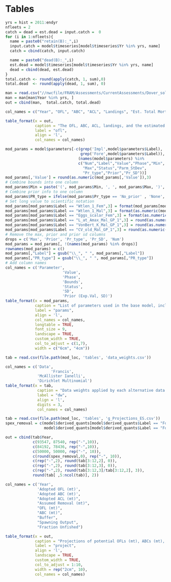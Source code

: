 \clearpage
# Tables


<!-- ======================================================= -->
<!-- ***************    Catches      *********************** --> 
<!-- ======================================================= -->

\include{tex_tables/Catches_All_Years.tex}

\newpage

<!-- ======================================================= --> 
<!-- *********** Removals vs. OFL/ACL   ******************** --> 
<!-- ======================================================= --> 


```r
yrs = hist = 2011:endyr
nfleets = 2
catch = dead = est.dead = input.catch =  0
for (i in 1:nfleets){
  name = paste0("retain(B):_",i)
  input.catch = model$timeseries[model$timeseries$Yr %in% yrs, name]
  catch = cbind(catch, input.catch)

  name = paste0("dead(B):_",i)
  est.dead = model$timeseries[model$timeseries$Yr %in% yrs, name]
  dead = cbind(dead, est.dead)
}
total.catch <- round(apply(catch, 1, sum),0)
total.dead  <- round(apply(dead, 1, sum), 0)

man = read.csv("//nwcfile/FRAM/Assessments/CurrentAssessments/Dover_sole_2021/management/dover_man_for_doc.csv")
man = man[man$Year %in% yrs, ]
out = cbind(man,  total.catch, total.dead)

col_names = c("Year", "OFL", "ABC", "ACL", "Landings", "Est. Total Mortality")

table_format(x = out,
             caption = "The OFL, ABC, ACL, landings, and the estimated total mortality in metric tons.",
             label = "ofl",
             align = 'l',
             col_names = col_names)
```

\newpage

<!-- ======================================================= -->
<!-- ***************   Discard Data  *********************** --> 
<!-- ======================================================= -->

\include{tex_tables/discard_rate_table.tex}


<!-- ======================================================= -->
<!-- *************** Commercial Data *********************** --> 
<!-- ======================================================= -->

\include{tex_tables/Com_Length_Samples_by_State_CALCOM.tex}

\include{tex_tables/Com_Age_Samples_by_State_CALCOM.tex}

<!-- ======================================================= -->
<!-- ***************   Survey  Data  *********************** --> 
<!-- ======================================================= -->

\include{tex_tables/index_table.tex}


\include{tex_tables/nwfsc_wgbts_strata.tex}

\include{tex_tables/nwfsc_wcgbts_length_samps.tex}

\include{tex_tables/nwfsc_wcgbts_age_samps.tex}


<!-- ======================================================= -->
<!-- *************** Triennial  Data *********************** --> 
<!-- ======================================================= -->


\include{tex_tables/triennial_early_strata.tex}

\include{tex_tables/triennial_late_strata.tex}

\include{tex_tables/triennial_early_length_samps.tex}

\include{tex_tables/triennial_late_length_samps.tex}

<!-- ======================================================= -->
<!-- *************** AFSC Slope Data  ********************** --> 
<!-- ======================================================= -->


\include{tex_tables/afsc_slope_strata.tex}

\include{tex_tables/afsc_slope_length_samps.tex}

<!-- ======================================================= -->
<!-- *************** NWFSC Slope  Data ********************* --> 
<!-- ======================================================= -->


\include{tex_tables/nwfsc_slope_strata.tex}

\include{tex_tables/nwfsc_slope_length_samps.tex}

\include{tex_tables/nwfsc_slope_age_samps.tex}

<!-- ======================================================= -->
<!-- ***********   Model Structure      ******************** --> 
<!-- ======================================================= -->

\include{tex_tables/model_info.tex}

<!-- ======================================================= -->
<!-- ***********   Model Parameters     ******************** --> 
<!-- ======================================================= -->


```r
mod_params = model$parameters[-c(grep('Impl',model$parameters$Label),
							     grep('Fore',model$parameters$Label)),
                                (names(model$parameters) %in%
                                c("Num","Label","Value","Phase","Min",
                                  "Max","Status","Parm_StDev",
                                  "Pr_type","Prior","Pr_SD"))] 
mod_params[,'Value'] = round(as.numeric(mod_params[,'Value']),3)                                 
# Combine bounds into one column
mod_params$Min = paste('(', mod_params$Min, ', ', mod_params$Max, ')', sep='')
# Combine prior info to one column
mod_params$PR_type = ifelse(mod_params$Pr_type == 'No_prior' , 'None', paste(mod_params$Pr_type,' (', mod_params$Prior,  ', ', mod_params$Pr_SD, ')', sep = ''))
# Set long value to scientific notation
mod_params[mod_params$Label == "Wtlen_1_Fem",3] = format(mod_params[mod_params$Label == "Wtlen_1_Fem",3], scientific = TRUE)
mod_params[mod_params$Label == "Wtlen_1_Mal",3] = format(as.numeric(mod_params[mod_params$Label == "Wtlen_1_Mal",3]), scientific = TRUE)
mod_params[mod_params$Label == "Eggs_scalar_Fem",3] = format(as.numeric(mod_params[mod_params$Label == "Eggs_scalar_Fem",3]), scientific = TRUE)
mod_params[mod_params$Label == "L_at_Amax_Mal_GP_1",3] = round(as.numeric(mod_params[mod_params$Label == "L_at_Amax_Mal_GP_1",3]), 4)
mod_params[mod_params$Label == "VonBert_K_Mal_GP_1",3] = round(as.numeric(mod_params[mod_params$Label == "VonBert_K_Mal_GP_1",3]), 3)
mod_params[mod_params$Label == "CV_old_Mal_GP_1",3] = round(as.numeric(mod_params[mod_params$Label == "CV_old_Mal_GP_1",3]), 3)
# Remove the max, prior and prior sd columns
drops = c('Max', 'Prior', 'Pr_type', 'Pr_SD', 'Num')
mod_params = mod_params[, !(names(mod_params) %in% drops)]
rownames(mod_params) = c()
mod_params[,"Label"] = gsub("\\_", " ", mod_params[,"Label"])
mod_params[,"PR_type"] = gsub("\\_", " ", mod_params[,"PR_type"])
# Add column names
col_names = c('Parameter',
                         'Value',
                         'Phase',
                         'Bounds',
                         'Status',
                         'SD',
                         'Prior (Exp.Val, SD)')
table_format(x = mod_params,
             caption = "List of parameters used in the base model, including estimated values and standard deviations (SD), bounds (minimum and maximum), estimation phase (negative values not estimated), status (indicates if parameters are near bounds), and prior type information (mean and SD).",
             label = "params",
             align = 'l',
             col_names = col_names,
             longtable = TRUE,
             font_size = 9,
             landscape = TRUE,
             custom_width = TRUE,
             col_to_adjust = c(1,7), 
             width = c("6cm", "4cm"))                         
```

<!-- ======================================================= -->
<!-- ***********    Like Contributions  ******************** --> 
<!-- ======================================================= -->


\include{tex_tables/likelihoods.tex}

<!-- ======================================================= -->
<!-- ***********       Time Series      ******************** --> 
<!-- ======================================================= -->

\include{tex_tables/TimeSeries.tex}

\newpage


<!-- ======================================================= -->
<!-- ********  Reference Points & Management *************** --> 
<!-- ======================================================= -->

\include{tex_tables/e_ReferencePoints_ES.tex}


<!-- ======================================================= -->
<!-- ****************     Sensitivities      *************** --> 
<!-- ======================================================= -->

```r
tab = read.csv(file.path(mod_loc, 'tables', 'data_weights.csv'))

col_names = c('Data',
 			        'Francis',
              'McAllister Ianelli',
              'Dirichlet Multinomial')
table_format(x = tab,
              caption = "Data weights applied by each alternative data weighting methods.",
              label = "dw",
              align = 'l',
              digits = 3, 
              col_names = col_names)
```

\newpage

<!-- ======================================================= -->
<!-- ********  Reference Points & Management *************** --> 
<!-- ======================================================= -->

```r
tab = read.csv(file.path(mod_loc, 'tables', 'g_Projections_ES.csv'))
spex_removal = c(model$derived_quants[model$derived_quants$Label == "ForeCatch_2021", "Value"], 
                 model$derived_quants[model$derived_quants$Label == "ForeCatch_2022", "Value"])

out = cbind(tab$Year,
            c(93547, 87540, rep("-",10)),
            c(84192, 78436, rep("-",10)),
            c(50000, 50000, rep("-", 10)),
            c(round(spex_removal,0), rep("-", 10)),
            c(rep("-",2), round(tab[3:12,2], 0)),
            c(rep("-",2), round(tab[3:12,3], 0)),
            c(rep("-",2), round(tab[3:12,3]/tab[3:12,2], 3)),
            round(tab[ ,5:ncol(tab)], 2))

col_names = c('Year',
              'Adopted OFL (mt)',
              'Adopted ABC (mt)',
              "Adopted ACL (mt)",
              "Assumed Removal (mt)", 
              "OFL (mt)", 
              "ABC (mt)", 
              "Buffer",
              "Spawning Output",
              "Fraction Unfished")

table_format(x = out,
             caption = "Projections of potential OFLs (mt), ABCs (mt), estimated spawning output, and fraction unfished. The adopted OFL, ABC, and ACL for 2021 and 2022 reflect adopted management limits and the assumed removal is the amount assumed in the projection for 2021 and 2022. The full ABC was assumed to be removed for 2023 - 2032",
             label = "project",
             align = 'l',
             landscape = TRUE,
             custom_width = TRUE,
             col_to_adjust = 1:10, 
             width = rep("2cm", 10),
             col_names = col_names)
```


